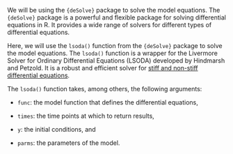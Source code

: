 We will be using the `{deSolve}` package to solve the model equations. The `{deSolve}` package is a powerful and flexible package for solving differential equations in R. It provides a wide range of solvers for different types of differential equations.

Here, we will use the `lsoda()` function from the `{deSolve}` package to solve the model equations. The `lsoda()` function is a wrapper for the Livermore Solver for Ordinary Differential Equations (LSODA) developed by Hindmarsh and Petzold. It is a robust and efficient solver for [stiff and non-stiff differential equations](<https://en.wikipedia.org/wiki/Stiff_equation>).

The `lsoda()` function takes, among others, the following arguments:

- `func`: the model function that defines the differential equations,

- `times`: the time points at which to return results,

- `y`: the initial conditions, and

- `parms`: the parameters of the model.
